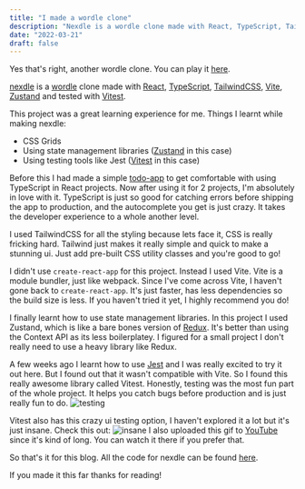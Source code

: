 ```yaml
---
title: "I made a wordle clone"
description: "Nexdle is a wordle clone made with React, TypeScript, TailwindCSS, Vite, Zustand and tested with Vitest."
date: "2022-03-21"
draft: false
---
```


Yes that's right, another wordle clone. You can play it [here](https://nexdle.nexxel.dev/).

[nexdle](https://nexdle.nexxel.dev/) is a [wordle](https://www.nytimes.com/games/wordle/index.html) clone made with [React](https://reactjs.org/), [TypeScript](https://www.typescriptlang.org/), [TailwindCSS](https://tailwindcss.com/), [Vite](https://vitejs.dev/), [Zustand](https://github.com/pmndrs/zustand) and tested with [Vitest](https://vitest.dev/).

This project was a great learning experience for me. Things I learnt while making nexdle:

- CSS Grids
- Using state management libraries ([Zustand](https://github.com/pmndrs/zustand) in this case)
- Using testing tools like Jest ([Vitest](https://vitest.dev/) in this case)

Before this I had made a simple [todo-app](https://github.com/nexxeln/todo-app) to get comfortable with using TypeScript in React projects. Now after using it for 2 projects, I'm absolutely in love with it. TypeScript is just so good for catching errors before shipping the app to production, and the autocomplete you get is just crazy. It takes the developer experience to a whole another level.

I used TailwindCSS for all the styling because lets face it, CSS is really fricking hard. Tailwind just makes it really simple and quick to make a stunning ui. Just add pre-built CSS utility classes and you're good to go!

I didn't use `create-react-app` for this project. Instead I used Vite. Vite is a module bundler, just like webpack. Since I've come across Vite, I haven't gone back to `create-react-app`. It's just faster, has less dependencies so the build size is less. If you haven't tried it yet, I highly recommend you do!

I finally learnt how to use state management libraries. In this project I used Zustand, which is like a bare bones version of [Redux](https://redux.js.org/). It's better than using the Context API as its less boilerplatey. I figured for a small project I don't really need to use a heavy library like Redux.

A few weeks ago I learnt how to use [Jest](https://jestjs.io/) and I was really excited to try it out here. But I found out that it wasn't compatible with Vite. So I found this really awesome library called Vitest. Honestly, testing was the most fun part of the whole project. It helps you catch bugs before production and is just really fun to do.
![testing](https://us-east-1.tixte.net/uploads/nexxel.needs.rest/Code_7Bk8VB3xBb.png)

Vitest also has this crazy ui testing option, I haven't explored it a lot but it's just insane. Check this out:
![insane](https://github.com/nexxeln/nexdle/blob/main/images/Code_Vyzc5YbawL.gif?raw=true)
I also uploaded this gif to [YouTube](https://youtu.be/2GLYNV5cQ-Y) since it's kind of long. You can watch it there if you prefer that.

So that's it for this blog. All the code for nexdle can be found [here](https://github.com/nexxeln/nexdle/).

If you made it this far thanks for reading!
